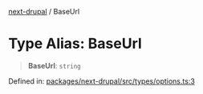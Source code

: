 [next-drupal](../globals.mdx) / BaseUrl

# Type Alias: BaseUrl

> **BaseUrl**: `string`

Defined in: [packages/next-drupal/src/types/options.ts:3](https://github.com/chapter-three/next-drupal/blob/f82409096888c944dd3eff45bf555062558ddd42/packages/next-drupal/src/types/options.ts#L3)
